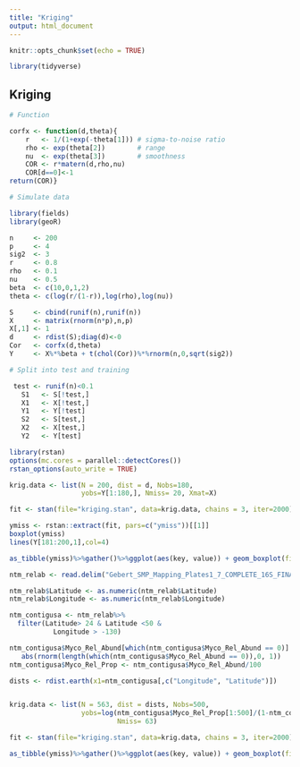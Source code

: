 ```yaml
---
title: "Kriging"
output: html_document
---
```


```r
knitr::opts_chunk$set(echo = TRUE)

library(tidyverse)
```

## Kriging


```r
# Function

corfx <- function(d,theta){
    r   <- 1/(1+exp(-theta[1])) # sigma-to-noise ratio
    rho <- exp(theta[2])        # range
    nu  <- exp(theta[3])        # smoothness
    COR <- r*matern(d,rho,nu)
    COR[d==0]<-1
return(COR)}

```



```r

# Simulate data

library(fields)
library(geoR)

n     <- 200
p     <- 4
sig2  <- 3
r     <- 0.8
rho   <- 0.1
nu    <- 0.5
beta  <- c(10,0,1,2)
theta <- c(log(r/(1-r)),log(rho),log(nu))   

S     <- cbind(runif(n),runif(n))
X     <- matrix(rnorm(n*p),n,p)
X[,1] <- 1   
d     <- rdist(S);diag(d)<-0
Cor   <- corfx(d,theta)
Y     <- X%*%beta + t(chol(Cor))%*%rnorm(n,0,sqrt(sig2))

```


```r
# Split into test and training

 test <- runif(n)<0.1
   S1   <- S[!test,]
   X1   <- X[!test,]
   Y1   <- Y[!test]
   S2   <- S[test,]
   X2   <- X[test,]
   Y2   <- Y[test]

```


```r

library(rstan)
options(mc.cores = parallel::detectCores())
rstan_options(auto_write = TRUE)

krig.data <- list(N = 200, dist = d, Nobs=180, 
                  yobs=Y[1:180,], Nmiss= 20, Xmat=X)

fit <- stan(file="kriging.stan", data=krig.data, chains = 3, iter=2000)


```


```r

ymiss <- rstan::extract(fit, pars=c("ymiss"))[[1]]
boxplot(ymiss)
lines(Y[181:200,1],col=4)

as_tibble(ymiss)%>%gather()%>%ggplot(aes(key, value)) + geom_boxplot(fill=cbPalette[3]) + geom_point(data=data.frame(key=as.factor(paste("V", 1:20, sep="")), value=Y[181:200,1]), aes(key, value), color="red", size=2)

```


```r

ntm_relab <- read.delim("Gebert_SMP_Mapping_Plates1_7_COMPLETE_16S_FINAL_August2017_SampleEdit (1).txt", stringsAsFactors=FALSE)

ntm_relab$Latitude <- as.numeric(ntm_relab$Latitude)
ntm_relab$Longitude <- as.numeric(ntm_relab$Longitude)

ntm_contigusa <- ntm_relab%>%
  filter(Latitude> 24 & Latitude <50 & 
           Longitude > -130)

ntm_contigusa$Myco_Rel_Abund[which(ntm_contigusa$Myco_Rel_Abund == 0)] <- 
   abs(rnorm(length(which(ntm_contigusa$Myco_Rel_Abund == 0)),0, 1))
ntm_contigusa$Myco_Rel_Prop <- ntm_contigusa$Myco_Rel_Abund/100 

dists <- rdist.earth(x1=ntm_contigusa[,c("Longitude", "Latitude")])


krig.data <- list(N = 563, dist = dists, Nobs=500, 
                  yobs=log(ntm_contigusa$Myco_Rel_Prop[1:500]/(1-ntm_contigusa$Myco_Rel_Prop[1:500])), 
                           Nmiss= 63)

fit <- stan(file="kriging.stan", data=krig.data, chains = 3, iter=2000)


```

```r
as_tibble(ymiss)%>%gather()%>%ggplot(aes(key, value)) + geom_boxplot(fill=cbPalette[3]) + geom_point(data=data.frame(key=as.factor(paste("V", 1:63, sep="")), value=log(ntm_contigusa$Myco_Rel_Prop[501:563]/(1-ntm_contigusa$Myco_Rel_Prop[501:563]))), aes(key, value), color="red", size=2)
```